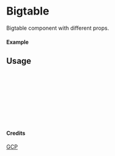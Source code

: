 
<Meta of={Bigtable} title="GCP/Bigtable" />

# Bigtable

Bigtable component with different props.

#### Example

<Canvas of={Bigtable.Primary} />

## Usage

```ts
import { Bigtable } from "yadl-ui";

const Example = () => {
  return (
      <Bigtable />
  );
};

export default Example;
```

#### Credits
[GCP](https://cloud.google.com/icons)
